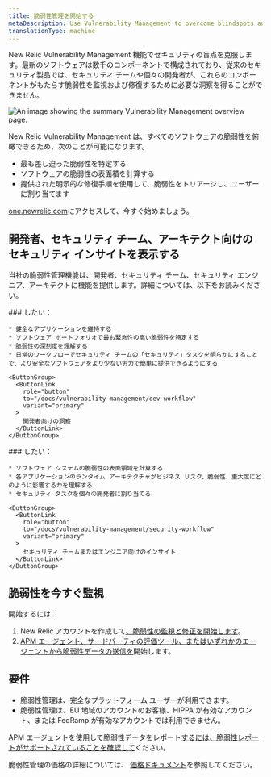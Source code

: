 ```yaml
---
title: 脆弱性管理を開始する
metaDescription: Use Vulnerability Management to overcome blindspots and remediate vulnerabilities.
translationType: machine
---
```



New Relic Vulnerability Management 機能でセキュリティの盲点を克服します。最新のソフトウェアは数千のコンポーネントで構成されており、従来のセキュリティ製品では、セキュリティ チームや個々の開発者が、これらのコンポーネントがもたらす脆弱性を監視および修復するために必要な洞察を得ることができません。

<img
  title="Vulnerability Management overview"
  alt="An image showing the summary Vulnerability Management overview page."
  src={vmOverview}
/>

New Relic Vulnerability Management は、すべてのソフトウェアの脆弱性を俯瞰できるため、次のことが可能になります。

* 最も差し迫った脆弱性を特定する
* ソフトウェアの脆弱性の表面積を計算する
* 提供された明示的な修復手順を使用して、脆弱性をトリアージし、ユーザーに割り当てます

[one.newrelic.com](https://one.newrelic.com/vulnerability-management)にアクセスして、今すぐ始めましょう。

## 開発者、セキュリティ チーム、アーキテクト向けのセキュリティ インサイトを表示する

当社の脆弱性管理機能は、開発者、セキュリティ チーム、セキュリティ エンジニア、アーキテクトに機能を提供します。詳細については、以下をお読みください。

<SideBySide>
  <Side>
    ### したい：

    * 健全なアプリケーションを維持する
    * ソフトウェア ポートフォリオで最も緊急性の高い脆弱性を特定する
    * 脆弱性の深刻度を理解する
    * 日常のワークフローでセキュリティ チームの「セキュリティ」タスクを明らかにすることで、より安全なソフトウェアをより少ない労力で簡単に提供できるようにする

    <ButtonGroup>
      <ButtonLink
        role="button"
        to="/docs/vulnerability-management/dev-workflow"
        variant="primary"
      >
        開発者向けの洞察
      </ButtonLink>
    </ButtonGroup>
  </Side>

  <Side>
    ### したい：

    * ソフトウェア システムの脆弱性の表面領域を計算する
    * 各アプリケーションのランタイム アーキテクチャがビジネス リスク、脆弱性、重大度にどのように影響するかを理解する
    * セキュリティ タスクを個々の開発者に割り当てる

    <ButtonGroup>
      <ButtonLink
        role="button"
        to="/docs/vulnerability-management/security-workflow"
        variant="primary"
      >
        セキュリティ チームまたはエンジニア向けのインサイト
      </ButtonLink>
    </ButtonGroup>
  </Side>
</SideBySide>

## 脆弱性を今すぐ監視

開始するには：

1. New Relic アカウントを作成して[、脆弱性の監視と修正を開始します](https://one.newrelic.com/vulnerability-management)。
2. [APM エージェント、サードパーティの評価ツール、またはいずれかのエージェントから脆弱性データの送信を](/docs/vulnerability-management/integrations/intro)開始します。

## 要件

* 脆弱性管理は、完全なプラットフォーム ユーザーが利用できます。
* 脆弱性管理は、EU 地域のアカウントのお客様、HIPPA が有効なアカウント、または FedRamp が有効なアカウントでは利用できません。

APM エージェントを使用して脆弱性データをレポート[するには、脆弱性レポートがサポートされていることを確認して](/docs/vulnerability-management/integrations/intro/#apm-agents)ください。

脆弱性管理の価格の詳細については、 [価格ドキュメント](/docs/licenses/license-information/usage-plans/new-relic-one-usage-plan-descriptions/#list-price)を参照してください。